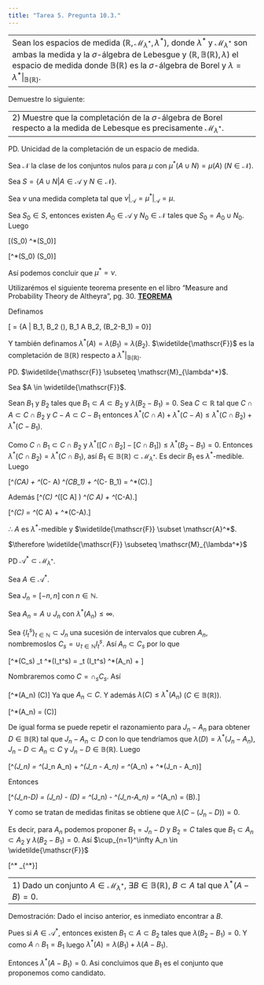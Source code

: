 ```yaml
---
title: "Tarea 5. Pregunta 10.3."
---
```

--------------------------------------------------------------------------------
Sean los espacios de medida $(\mathbb{R}, \mathscr{M}_{\lambda^*},\lambda^*)$, donde $\lambda^*$ y  $\mathscr{M}_{\lambda^*}$ son ambas la medida y la $\sigma$-álgebra de Lebesgue y $(\mathbb{R},\mathbb{B}(\mathbb{R}),\lambda)$ el espacio de medida donde $\mathbb{B}(\mathbb{R})$ es la $\sigma$-álgebra de Borel y $\lambda = \lambda^*|_{\mathbb{B}(\mathbb{R})}$.
--------------------------------------------------------------------------------


Demuestre lo siguiente:


--------------------------------------------------------------------------------
2) Muestre que la completación de la $\sigma$-álgebra de Borel respecto a la medida de Lebesque es precisamente $\mathscr{M}_{\lambda^*}$.
--------------------------------------------------------------------------------

PD. Unicidad de la completación de un espacio de medida.

Sea $\mathscr{N}$ la clase de los conjuntos nulos para $\mu$ con $\mu^*(A\cup N) = \mu(A)$ ($N \in \mathscr{N}$).

Sea $S =\{A \cup N| A \in \mathscr{A} \mbox{ y } N \in \mathscr{N}\}$.

Sea $\nu$ una medida completa tal que $\nu|_{\mathscr{A}} = \mu^*|_{\mathscr{A}} = \mu$.

Sea $S_0 \in S$, entonces existen $A_0 \in \mathscr{A}$ y $N_0 \in \mathscr{N}$ tales que $S_0 = A_0 \cup N_0$. Luego

\begin{align*}
\nu(S_0) &=  \nu(A_0 \cup N_0)\\\\
&\leq \nu(A_0) + \nu(N_0)\\\\
&= \nu(A_0) + 0 && (N_0 \in \mathscr{N}) \\\\
&= \nu(A_0)\\\\
&= \mu^*(A_0) && (A_0 \in \mathscr{A})\\\\
&\leq \mu^*(A_0 \cup N_0)\\\\
&= \mu^*(S_0).
\end{align*}

\[\therefore \nu(S_0) \leq \mu^*(S_0)\]

\begin{align*}
\mu^{*}(S_0) &=  \mu^{*}(A_0 \cup N_0)\\\\
&\leq \mu^*(A_0) + \mu^*(N_0)\\\\
&= \mu^*(A_0) + 0 && (N_0 \in \mathscr{N}) \\\\
&= \nu(A_0)\\\\
&\leq \nu(A_0 \cup N_0)\\\\
&= \nu(S_0).
\end{align*}

\[\therefore \mu^*(S_0) \leq \nu(S_0)\]

Así podemos concluir que $\mu^* = \nu$.


Utilizarémos el siguiente teorema presente en el libro "Measure and Probability Theory de Altheyra", pg. 30.  **[TEOREMA](https://austriamax.github.io/austriamax.probaP.github.io/P10_3_Teorema.html)**

Definamos

\[\widetilde{\mathscr{F}} = \{A \subset \mathbb{R} | \exists B_1, B_2 \in \mathbb{B}(\mathbb{R}), B_1 \subset A \subset B_2, \lambda(B_2-B_1) = 0\}\]

Y también definamos $\lambda^*(A) = \lambda(B_1) = \lambda(B_2)$. $\widetilde{\mathscr{F}}$ es la completación de $\mathbb{B}(\mathbb{R})$ respecto a $\lambda^*|_{\mathbb{B}(\mathbb{R})}$.


PD. $\widetilde{\mathscr{F}} \subseteq \mathscr{M}_{\lambda^*}$.


Sea $A \in \widetilde{\mathscr{F}}$. 


Sean $B_1$ y $B_2$ tales que $B_1 \subset A \subset B_2$ y $\lambda(B_2-B_1) = 0$. Sea $C \subset \mathbb{R}$ tal que $C \cap A \subset C\cap B_2$ y $C-A \subset C - B_1$ entonces $\lambda^*(C\cap A) + \lambda^*(C-A) \leq \lambda^*(C\cap B_2) + \lambda^*(C-B_1)$.


Como $C \cap B_1 \subset C \cap B_2$ y $\lambda^*([C\cap B_2] - [C\cap B_1]) \leq \lambda^*(B_2 - B_1) = 0$. Entonces $\lambda^*(C\cap B_2) = \lambda^*(C\cap B_1)$, así $B_1 \in \mathbb{B}(\mathbb{R}) \subset \mathscr{M}_{\lambda^*}$. Es decir $B_1$ es $\lambda^*$-medible. Luego

\[\lambda^*(C\cap A) + \lambda^*(C- A) \leq \lambda^*(C\cap B_1) + \lambda^*(C- B_1) = \lambda^*(C).\]

Además
\[\lambda^*(C) \leq \lambda^*([C \cap A] \cup [C-A]) \leq \lambda^*(C \cap A) + \lambda^*(C-A).\]

\[\therefore \lambda^*(C) = \lambda^*(C \cap A)  + \lambda^*(C-A).\]

$\therefore$ $A$ es $\lambda^*$-medible y  $\widetilde{\mathscr{F}} \subset \mathscr{A}^*$.

$\therefore \widetilde{\mathscr{F}} \subseteq \mathscr{M}_{\lambda^*}$

PD $\mathscr{A}^* \subset \mathscr{M}_{\lambda^*}$.


Sea $A \in \mathscr{A}^*$.

Sea $J_n = [-n,n]$ con $n \in \mathbb{N}$.

Sea $A_n = A \cup J_n$ con $\lambda^*(A_n) \leq \infty$.

Sea $\{I_t^s\}_{t \in \mathbb{N}} \subset J_n$ una sucesión de intervalos que cubren $A_n$, nombremoslos $C_s = \cup_{t \in \mathbb{N}} I_t^s$. Así $A_n \subset C_s$ por lo que

\[\lambda^*(C_s) \leq \sum_t \lambda^*(I_t^s) =  \sum_t \lambda(I_t^s) \leq \lambda^*(A_n) + \frac{1}{s}\]

Nombraremos como $C =  \cap_{s}C_s$. Así

\[\lambda^*(A_n) \leq \lambda(C)\]
Ya que $A_n \subset C$. Y además $\lambda(C) \leq \lambda^*(A_n)$ ($C \in \mathbb{B}(\mathbb{R})$).

\[\therefore \lambda^*(A_n) = \lambda(C)\]

De igual forma se puede repetir el razonamiento para $J_n - A_n$ para obtener $D \in \mathbb{B}(\mathbb{R})$ tal que $J_n - A_n \subset D$ con lo que tendríamos que $\lambda(D) = \lambda^*(J_n - A_n)$, $J_n -D \subset A_n \subset C$ y  $J_n -D \in \mathbb{B}(\mathbb{R})$. Luego

\[\lambda^*(J_n) = \lambda^*(J_n \cap A_n) + \lambda^*(J_n - A_n) = \lambda^*(A_n) + \lambda^*(J_n - A_n)\]

Entonces

\[\lambda^*(J_n-D) = \lambda(J_n) - \lambda(D) = \lambda^*(J_n) - \lambda^*(J_n-A_n) = \lambda^*(A_n) = \lambda(B).\]

Y como se tratan de medidas finitas se obtiene que $\lambda(C - (J_n-D))=0$.

Es decir, para $A_n$ podemos proponer $B_1 = J_n -D$ y $B_2 = C$ tales que $B_1 \subset A_n \subset A_2$ y $\lambda(B_2-B_1) = 0$. Así $\cup_{n=1}^\infty A_n \in \widetilde{\mathscr{F}}$

\[\therefore \mathscr{A}^* \subseteq \mathscr{M}_{\lambda^*}\]

--------------------------------------------------------------------------------
1) Dado un conjunto $A \in \mathscr{M}_{\lambda^*}$, $\exists B \in \mathbb{B}(\mathbb{R})$, $B \subset A$ tal que $\lambda^*(A-B) = 0$.
--------------------------------------------------------------------------------

Demostración: Dado el inciso anterior, es inmediato encontrar a $B$.

Pues si $A \in \mathscr{A}^*$, entonces existen $B_1 \subset A \subset B_2$ tales que $\lambda(B_2 - B_1) = 0$. Y como $A \cap B_1 = B_1$ luego $\lambda^*(A) = \lambda(B_1) + \lambda(A-B_1)$.

Entonces $\lambda^*(A-B_1)= 0$. Asi concluimos que $B_1$ es el conjunto que proponemos como candidato.



